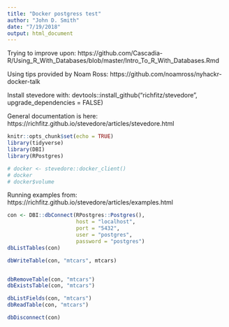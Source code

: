 ```yaml
---
title: "Docker postgress test"
author: "John D. Smith"
date: "7/19/2018"
output: html_document
---
```


Trying to improve upon:
  https://github.com/Cascadia-R/Using_R_With_Databases/blob/master/Intro_To_R_With_Databases.Rmd

Using tips provided by Noam Ross:
  https://github.com/noamross/nyhackr-docker-talk

Install stevedore with:
  devtools::install_github("richfitz/stevedore", upgrade_dependencies = FALSE)
  
General documentation is here:
  https://richfitz.github.io/stevedore/articles/stevedore.html
```r
knitr::opts_chunk$set(echo = TRUE)
library(tidyverse)
library(DBI)
library(RPostgres)

# docker <- stevedore::docker_client()
# docker
# docker$volume
```
Running examples from: https://richfitz.github.io/stevedore/articles/examples.html
```r

con <- DBI::dbConnect(RPostgres::Postgres(),
                      host = "localhost",
                      port = "5432",
                      user = "postgres",
                      password = "postgres")
dbListTables(con)

dbWriteTable(con, "mtcars", mtcars)


dbRemoveTable(con, "mtcars")
dbExistsTable(con, "mtcars")

dbListFields(con, "mtcars")
dbReadTable(con, "mtcars")

dbDisconnect(con)
```
